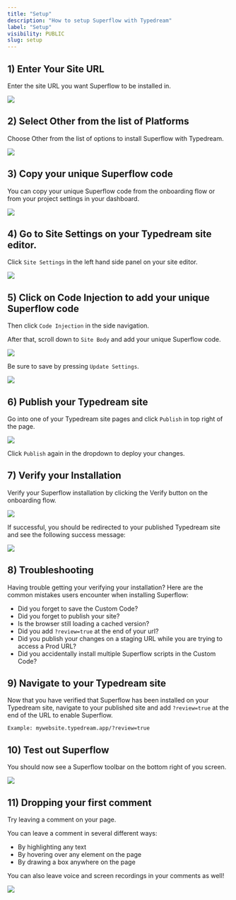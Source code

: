 ```yaml
---
title: "Setup"
description: "How to setup Superflow with Typedream"
label: "Setup"
visibility: PUBLIC
slug: setup
---
```



## 1) Enter Your Site URL

Enter the site URL you want Superflow to be installed in.

 
![](https://cdn.hashnode.com/res/hashnode/image/upload/v1733137298431/EEyBEqarl.png?auto=format)
 


## 2) Select Other from the list of Platforms

Choose Other from the list of options to install Superflow with Typedream.

 
![](https://cdn.hashnode.com/res/hashnode/image/upload/v1733137424246/SoxXecgsj.png?auto=format)
 



## 3) Copy your unique Superflow code

You can copy your unique Superflow code from the onboarding flow or from your project settings in your dashboard.

 
![](https://cdn.hashnode.com/res/hashnode/image/upload/v1733137465724/m3zAkZwmB.png?auto=format)
 

## 4) Go to Site Settings on your Typedream site editor.

Click `Site Settings` in the left hand side panel on your site editor.

 
![](https://cdn.hashnode.com/res/hashnode/image/upload/v1733201114061/Qbyc6THJf.png?auto=format)
 


## 5) Click on Code Injection to add your unique Superflow code


Then click `Code Injection` in the side navigation.

After that, scroll down to `Site Body` and add your unique Superflow code. 


 
![](https://cdn.hashnode.com/res/hashnode/image/upload/v1733201147519/2Js1TRDy2.png?auto=format)
 

Be sure to save by pressing `Update Settings`.

 
![](https://cdn.hashnode.com/res/hashnode/image/upload/v1733201169198/OULgkVbT_.png?auto=format)
 


## 6) Publish your Typedream site


Go into one of your Typedream site pages and click `Publish` in top right of the page.

 
![](https://cdn.hashnode.com/res/hashnode/image/upload/v1733201191263/wNZG0FWoG.png?auto=format)
 


Click `Publish` again in the dropdown to deploy your changes.


## 7) Verify your Installation

Verify your Superflow installation by clicking the Verify button on the onboarding flow.

 
![](https://cdn.hashnode.com/res/hashnode/image/upload/v1733137679622/cNOyYUW_-.png?auto=format)
 

If successful, you should be redirected to your published Typedream site and see the following success message:

 
![](https://cdn.hashnode.com/res/hashnode/image/upload/v1733137773797/iHfwktxSw.png?auto=format)
 

## 8) Troubleshooting

Having trouble getting your verifying your installation? Here are the common mistakes users encounter when installing Superflow:

 - Did you forget to save the Custom Code?
 - Did you forget to publish your site?
 - Is the browser still loading a cached version?
 - Did you add `?review=true` at the end of your url?
 - Did you publish your changes on a staging URL while you are trying to access a Prod URL?
 - Did you accidentally install multiple Superflow scripts in the Custom Code?


## 9) Navigate to your Typedream site 

Now that you have verified that Superflow has been installed on your Typedream site, navigate to your published site and add `?review=true` at the end of the URL to enable Superflow. 

`Example: mywebsite.typedream.app/?review=true`


## 10) Test out Superflow

You should now see a Superflow toolbar on the bottom right of you screen.

 
![](https://cdn.hashnode.com/res/hashnode/image/upload/v1733201216070/FcN3HiKVz.png?auto=format)
 



## 11) Dropping your first comment
Try leaving a comment on your page.

You can leave a comment in several different ways:
- By highlighting any text
- By hovering over any element on the page
- By drawing a box anywhere on the page

You can also leave voice and screen recordings in your comments as well!

 
![](https://cdn.hashnode.com/res/hashnode/image/upload/v1733137856433/LtsVBsWFJ.gif?auto=format)
 


